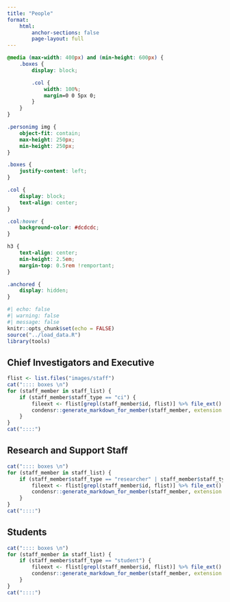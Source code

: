 ```yaml
---
title: "People"
format:
    html:
        anchor-sections: false
        page-layout: full
---
```


```css
@media (max-width: 400px) and (min-height: 600px) {
    .boxes {
        display: block;

        .col {
            width: 100%;
            margin=0 0 5px 0;
        }
    }
}

.personimg img {
    object-fit: contain;
    max-height: 250px;
    min-height: 250px;
}

.boxes {
    justify-content: left;
}

.col {
    display: block;
    text-align: center;
}

.col:hover {
    background-color: #dcdcdc;
}

h3 {
    text-align: center;
    min-height: 2.5em;
    margin-top: 0.5rem !remportant;
}

.anchored {
    display: hidden;
}
```

```r
#| echo: false
#| warning: false
#| message: false
knitr::opts_chunk$set(echo = FALSE)
source("../load_data.R")
library(tools)
```

## Chief Investigators and Executive
```r
flist <- list.files("images/staff")
cat(":::: boxes \n")
for (staff_member in staff_list) {
    if (staff_member$staff_type == "ci") {
        fileext <- flist[grepl(staff_member$id, flist)] %>% file_ext()
        condensr::generate_markdown_for_member(staff_member, extension = fileext)
    }
}
cat("::::")
```

## Research and Support Staff

```r
cat(":::: boxes \n")
for (staff_member in staff_list) {
    if (staff_member$staff_type == "researcher" | staff_member$staff_type == "research-support") {
        fileext <- flist[grepl(staff_member$id, flist)] %>% file_ext()
        condensr::generate_markdown_for_member(staff_member, extension = fileext)
    }
}
cat("::::")
```

## Students

```r
cat(":::: boxes \n")
for (staff_member in staff_list) {
    if (staff_member$staff_type == "student") {
        fileext <- flist[grepl(staff_member$id, flist)] %>% file_ext()
        condensr::generate_markdown_for_member(staff_member, extension = fileext)
    }
}
cat("::::")
```